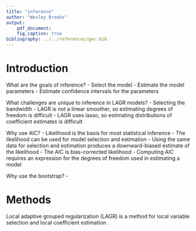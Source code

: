 ```yaml
---
title: "inference"
author: "Wesley Brooks"
output:
    pdf_document:
    fig_caption: true   
bibliography: ../../references/gwr.bib
---
```

    
# Introduction

What are the goals of inference?
 - Select the model
 - Estimate the model parameters
 - Estimate confidence intervals for the parameters

What challenges are unique to inference in LAGR models?
 - Selecting the bandwidth
 - LAGR is not a linear smoother, so estimating degrees of freedom is difficult
 - LAGR uses lasso, so estimating distributions of coefficient estimates is difficult

Why use AIC?
 - Likelihood is the basis for most statistical inference
 - The likelihood can be used for model selection and estimation
 - Using the same data for selection and estimation produces a downward-biased estimate of the likelihood
 - The AIC is bias-corrected likelihood
 - Computing AIC requires an expression for the degrees of freedom used in estimating a model
 
Why use the bootstrap?
 - 
 
# Methods
Local adaptive grouped regularization (LAGR) is a method for local variable selection and local coefficient estimation \citep{Brooks-Zhu-Liu-2014}.  
